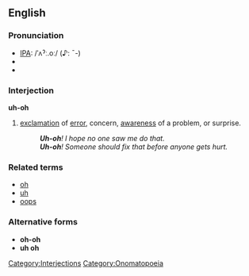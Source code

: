 ==English==

===Pronunciation===
*[[IPA]]: /ˈʌˀː.oː/ (♪: ˉ-)
*{{audio|en-us-uh-oh.ogg|Audio (US)}}
*{{audio|Uh-oh.ogg|Audio (UK)}}

===Interjection===
'''uh-oh''' 

# [[exclamation]] of [[error]], concern, [[awareness]] of a problem, or surprise.
#: '''''Uh-oh'''!  I hope no one saw me do that.''
#: '''''Uh-oh'''!  Someone should fix that before anyone gets hurt.''

===Related terms===
*[[oh]]
*[[uh]]
*[[oops]]

===Alternative forms===
*'''oh-oh'''
*'''uh oh'''

[[Category:Interjections]]
[[Category:Onomatopoeia]]